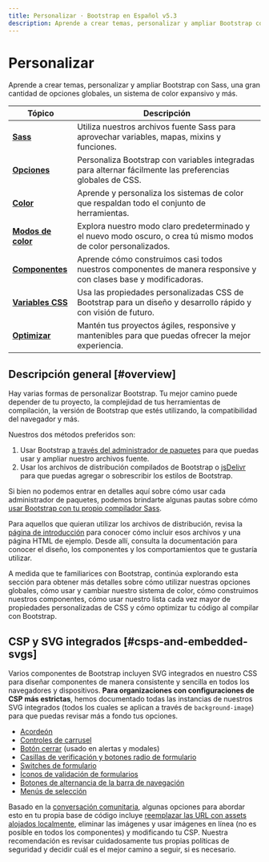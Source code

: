```yaml
---
title: Personalizar · Bootstrap en Español v5.3
description: Aprende a crear temas, personalizar y ampliar Bootstrap con Sass, una gran cantidad de opciones globales, un sistema de color expansivo y más.
---
```


# Personalizar

Aprende a crear temas, personalizar y ampliar Bootstrap con Sass, una gran cantidad de opciones globales, un sistema de color expansivo y más.

|Tópico|Descripción|
|---|---|
|[**Sass**](https://getbootstrap.com/../sass)|Utiliza nuestros archivos fuente Sass para aprovechar variables, mapas, mixins y funciones.|
|[**Opciones**](https://getbootstrap.com/../options)|Personaliza Bootstrap con variables integradas para alternar fácilmente las preferencias globales de CSS.|
|[**Color**](https://getbootstrap.com/../color)|Aprende y personaliza los sistemas de color que respaldan todo el conjunto de herramientas.|
|[**Modos de color**](https://getbootstrap.com/../color-modes)|Explora nuestro modo claro predeterminado y el nuevo modo oscuro, o crea tú mismo modos de color personalizados.|
|[**Componentes**](https://getbootstrap.com/../components)|Aprende cómo construimos casi todos nuestros componentes de manera responsive y con clases base y modificadoras.|
|[**Variables CSS**](https://getbootstrap.com/../css-variables)|Usa las propiedades personalizadas CSS de Bootstrap para un diseño y desarrollo rápido y con visión de futuro.|
|[**Optimizar**](https://getbootstrap.com/../optimize)|Mantén tus proyectos ágiles, responsive y mantenibles para que puedas ofrecer la mejor experiencia.|

Descripción general [#overview]
--------------------------------

Hay varias formas de personalizar Bootstrap. Tu mejor camino puede depender de tu proyecto, la complejidad de tus herramientas de compilación, la versión de Bootstrap que estés utilizando, la compatibilidad del navegador y más.

Nuestros dos métodos preferidos son:

1.  Usar Bootstrap [a través del administrador de paquetes](/docs/5.3/getting-started/download/#package-managers) para que puedas usar y ampliar nuestro archivos fuente.
2.  Usar los archivos de distribución compilados de Bootstrap o [jsDelivr](/docs/5.3/getting-started/download/#cdn-via-jsdelivr) para que puedas agregar o sobrescribir los estilos de Bootstrap.

Si bien no podemos entrar en detalles aquí sobre cómo usar cada administrador de paquetes, podemos brindarte algunas pautas sobre cómo [usar Bootstrap con tu propio compilador Sass](/docs/5.3/customize/sass/).

Para aquellos que quieran utilizar los archivos de distribución, revisa la [página de introducción](/docs/5.3/getting-started/introduction/) para conocer cómo incluir esos archivos y una página HTML de ejemplo. Desde allí, consulta la documentación para conocer el diseño, los componentes y los comportamientos que te gustaría utilizar.

A medida que te familiarices con Bootstrap, continúa explorando esta sección para obtener más detalles sobre cómo utilizar nuestras opciones globales, cómo usar y cambiar nuestro sistema de color, cómo construimos nuestros componentes, cómo usar nuestro lista cada vez mayor de propiedades personalizadas de CSS y cómo optimizar tu código al compilar con Bootstrap.

CSP y SVG integrados [#csps-and-embedded-svgs]
-----------------------------------------------

Varios componentes de Bootstrap incluyen SVG integrados en nuestro CSS para diseñar componentes de manera consistente y sencilla en todos los navegadores y dispositivos. **Para organizaciones con configuraciones de CSP más estrictas**, hemos documentado todas las instancias de nuestros SVG integrados (todos los cuales se aplican a través de `background-image`) para que puedas revisar más a fondo tus opciones.

* [Acordeón](/docs/5.3/components/accordion/)
* [Controles de carrusel](/docs/5.3/components/carousel/#with-controls)
* [Botón cerrar](/docs/5.3/components/close-button/) (usado en alertas y modales)
* [Casillas de verificación y botones radio de formulario](/docs/5.3/forms/checks-radios/)
* [Switches de formulario](/docs/5.3/forms/checks-radios/#switches)
* [Íconos de validación de formularios](/docs/5.3/forms/validation/#server-side)
* [Botones de alternancia de la barra de navegación](/docs/5.3/components/navbar/#responsive-behaviors)
* [Menús de selección](/docs/5.3/forms/select/)

Basado en la [conversación comunitaria](https://github.com/twbs/bootstrap/issues/25394), algunas opciones para abordar esto en tu propia base de código incluye [reemplazar las URL con assets alojados localmente](/docs/5.3/getting-started/webpack/#extracting-svg-files), eliminar las imágenes y usar imágenes en línea (no es posible en todos los componentes) y modificando tu CSP. Nuestra recomendación es revisar cuidadosamente tus propias políticas de seguridad y decidir cuál es el mejor camino a seguir, si es necesario.